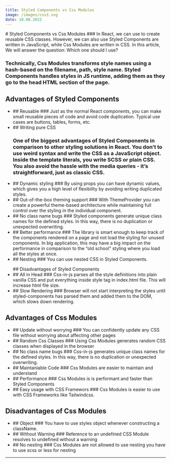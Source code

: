 ```yaml
---
title: Styled Components vs Css Modules
image: /images/css3.svg
date: 10.08.2022
---
```



<div className={styles.mdxContainer}>
# Styled Components vs Css Modules
### In React, we can use to create reusable CSS classes. However, we can also use Styled Components are written in JavaScript, while Css Modules are written in CSS. In this article, We will answer the question: Which one should I use?

### Technically, Css Modules transforms style names using a hash-based on the filename, path, style name. Styled Components handles styles in JS runtime, adding them as they go to the head HTML section of the page.

## Advantages of Styled Components

<ul>
<li>
## Reusable
### Just as the normal React components, you can make small reusable pieces of code and avoid code duplication. Typical use cases are buttons, tables, forms, etc.
</li>

<li>
  ## Writing pure CSS
  <h3>
    One of the biggest advantages of Styled Components in comparison to other
    styling solutions in React. You don’t to use weird syntax and write the CSS
    as a JavaScript object. Inside the template literals, you write SCSS or
    plain CSS. You also avoid the hassle with the media queries - it’s
    straightforward, just as classic CSS.
  </h3>
</li>

<li>
  ## Dynamic styling
  ###  By using props you can have dynamic values, which gives you a high level of flexibility by avoiding writing duplicated styles.
</li>

<li>
## Out-of-the-box theming support
### With ThemeProvider you can create a powerful theme-based architecture while maintaining full control over the styling in the individual component.
</li>

<li>
  ## No class name bugs
  ### Styled components generate unique class names for the defined styles. In this way, there is no duplication or unexpected overwriting.

</li>
<li>
## Better performance
### The library is smart enough to keep track of the components rendered on a page and not load the styling for unused components. In big application, this may have a big impact on the performance in comparison to the “old school” styling where you load all the styles at once.
</li>
<li>
## Nesting 
### You can use nested CSS in Styled Components.
</li>
</ul>

<ul>
## Disadvantages of Styled Components

<li>
## All in Head
### Css-in-js parses all the style definitions into plain vanilla CSS and put everything inside style tag in index.html file. This will increase html file size.
</li>
<li>
## Slow Rendering
### Browser will not start interpreting the styles until styled-components has parsed them and added them to the DOM, which slows down rendering.
</li>
</ul>

## Advantages of Css Modules

<ul>
<li>
## Update without worrying
### You can confidently update any CSS file without worrying about affecting other pages
</li>

<li>
  ## Random Css Classes
  ### Using Css Modules generates random CSS classes when displayed in the browser
</li>

<li>
  ## No class name bugs
  ### Css-in-js generates unique class names for the defined styles. In this way, there is no duplication or unexpected overwriting.
</li>
<li>
 ## Maintaniable Code
 ### Css Modules are easier to maintain and understand
</li>

<li>
## Performance
### Css Modules is is performant and faster than Styled Components
</li>

<li>
## Easy usage with CSS Framewors
### Css Modules is easier to use with CSS Frameworks like Tailwindcss.
</li>



</ul>

## Disadvantages of Css Modules

<ul>

<li>
## Object
### You have to use styles object whenever constructing a className.
</li>

<li>
## Without Warning
### Reference to an undefined CSS Module resolves to undefined without a warning
</li>

<li>
## No nesting
### Css Modules are not allowed to use nesting you have to use scss or less for nesting
</li>
</ul>

---

<Comments />
</div>
